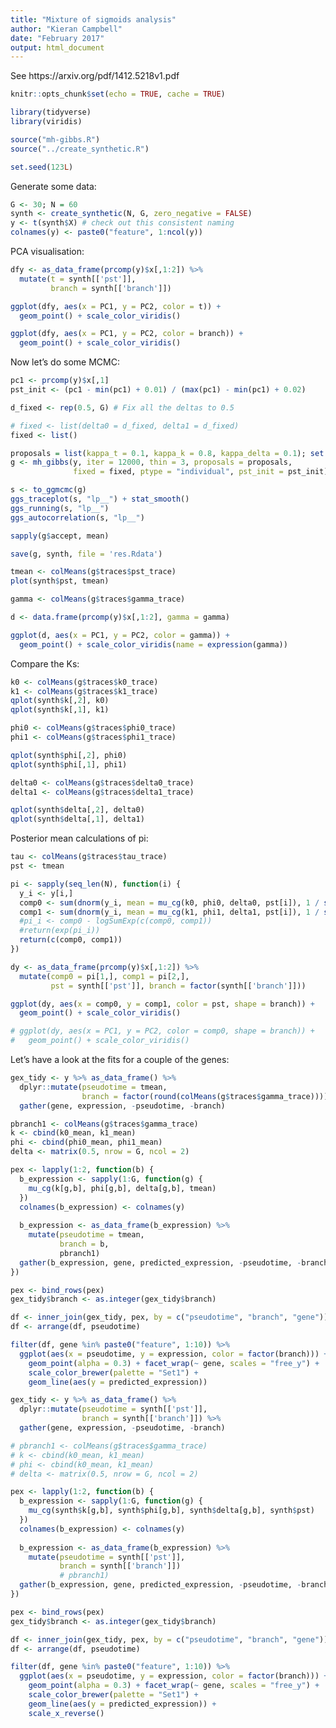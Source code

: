 ```yaml
---
title: "Mixture of sigmoids analysis"
author: "Kieran Campbell"
date: "February 2017"
output: html_document
---
```


See https://arxiv.org/pdf/1412.5218v1.pdf

```r
knitr::opts_chunk$set(echo = TRUE, cache = TRUE)

library(tidyverse)
library(viridis)

source("mh-gibbs.R")
source("../create_synthetic.R")

set.seed(123L)
```

Generate some data:

```r
G <- 30; N = 60
synth <- create_synthetic(N, G, zero_negative = FALSE)
y <- t(synth$X) # check out this consistent naming
colnames(y) <- paste0("feature", 1:ncol(y))
```

PCA visualisation:

```r
dfy <- as_data_frame(prcomp(y)$x[,1:2]) %>% 
  mutate(t = synth[['pst']],
         branch = synth[['branch']]) 

ggplot(dfy, aes(x = PC1, y = PC2, color = t)) +
  geom_point() + scale_color_viridis()

ggplot(dfy, aes(x = PC1, y = PC2, color = branch)) +
  geom_point() + scale_color_viridis()
```

Now let's do some MCMC:

```r
pc1 <- prcomp(y)$x[,1]
pst_init <- (pc1 - min(pc1) + 0.01) / (max(pc1) - min(pc1) + 0.02)

d_fixed <- rep(0.5, G) # Fix all the deltas to 0.5

# fixed <- list(delta0 = d_fixed, delta1 = d_fixed)
fixed <- list()

proposals = list(kappa_t = 0.1, kappa_k = 0.8, kappa_delta = 0.1); set.seed(123)
g <- mh_gibbs(y, iter = 12000, thin = 3, proposals = proposals, 
              fixed = fixed, ptype = "individual", pst_init = pst_init)
```

```r
s <- to_ggmcmc(g)
ggs_traceplot(s, "lp__") + stat_smooth()
ggs_running(s, "lp__")
ggs_autocorrelation(s, "lp__")

sapply(g$accept, mean)
```

```r
save(g, synth, file = 'res.Rdata')
```


```r
tmean <- colMeans(g$traces$pst_trace)
plot(synth$pst, tmean)
```

```r
gamma <- colMeans(g$traces$gamma_trace)

d <- data.frame(prcomp(y)$x[,1:2], gamma = gamma)

ggplot(d, aes(x = PC1, y = PC2, color = gamma)) + 
  geom_point() + scale_color_viridis(name = expression(gamma))
```

Compare the Ks:

```r
k0 <- colMeans(g$traces$k0_trace)
k1 <- colMeans(g$traces$k1_trace)
qplot(synth$k[,2], k0) 
qplot(synth$k[,1], k1)

phi0 <- colMeans(g$traces$phi0_trace)
phi1 <- colMeans(g$traces$phi1_trace)

qplot(synth$phi[,2], phi0)
qplot(synth$phi[,1], phi1)

delta0 <- colMeans(g$traces$delta0_trace)
delta1 <- colMeans(g$traces$delta1_trace)

qplot(synth$delta[,2], delta0)
qplot(synth$delta[,1], delta1)
```

Posterior mean calculations of pi:

```r
tau <- colMeans(g$traces$tau_trace)
pst <- tmean

pi <- sapply(seq_len(N), function(i) {
  y_i <- y[i,]
  comp0 <- sum(dnorm(y_i, mean = mu_cg(k0, phi0, delta0, pst[i]), 1 / sqrt(tau), log = TRUE))
  comp1 <- sum(dnorm(y_i, mean = mu_cg(k1, phi1, delta1, pst[i]), 1 / sqrt(tau), log = TRUE))
  #pi_i <- comp0 - logSumExp(c(comp0, comp1))
  #return(exp(pi_i))
  return(c(comp0, comp1))
})

dy <- as_data_frame(prcomp(y)$x[,1:2]) %>% 
  mutate(comp0 = pi[1,], comp1 = pi[2,],
         pst = synth[['pst']], branch = factor(synth[['branch']]))

ggplot(dy, aes(x = comp0, y = comp1, color = pst, shape = branch)) +
  geom_point() + scale_color_viridis()

# ggplot(dy, aes(x = PC1, y = PC2, color = comp0, shape = branch)) +
#   geom_point() + scale_color_viridis()

```


Let's have a look at the fits for a couple of the genes:

```r
gex_tidy <- y %>% as_data_frame() %>% 
  dplyr::mutate(pseudotime = tmean, 
                branch = factor(round(colMeans(g$traces$gamma_trace)))) %>% 
  gather(gene, expression, -pseudotime, -branch)

pbranch1 <- colMeans(g$traces$gamma_trace)
k <- cbind(k0_mean, k1_mean)
phi <- cbind(phi0_mean, phi1_mean)
delta <- matrix(0.5, nrow = G, ncol = 2)

pex <- lapply(1:2, function(b) {
  b_expression <- sapply(1:G, function(g) {
    mu_cg(k[g,b], phi[g,b], delta[g,b], tmean)
  }) 
  colnames(b_expression) <- colnames(y)
  
  b_expression <- as_data_frame(b_expression) %>% 
    mutate(pseudotime = tmean,
           branch = b,
           pbranch1)
  gather(b_expression, gene, predicted_expression, -pseudotime, -branch, -pbranch1)
})

pex <- bind_rows(pex)
gex_tidy$branch <- as.integer(gex_tidy$branch)

df <- inner_join(gex_tidy, pex, by = c("pseudotime", "branch", "gene"))
df <- arrange(df, pseudotime)

filter(df, gene %in% paste0("feature", 1:10)) %>% 
  ggplot(aes(x = pseudotime, y = expression, color = factor(branch))) +
    geom_point(alpha = 0.3) + facet_wrap(~ gene, scales = "free_y") + 
    scale_color_brewer(palette = "Set1") +
    geom_line(aes(y = predicted_expression))
```

```r
gex_tidy <- y %>% as_data_frame() %>% 
  dplyr::mutate(pseudotime = synth[['pst']], 
                branch = synth[['branch']]) %>% 
  gather(gene, expression, -pseudotime, -branch)

# pbranch1 <- colMeans(g$traces$gamma_trace)
# k <- cbind(k0_mean, k1_mean)
# phi <- cbind(k0_mean, k1_mean)
# delta <- matrix(0.5, nrow = G, ncol = 2)

pex <- lapply(1:2, function(b) {
  b_expression <- sapply(1:G, function(g) {
    mu_cg(synth$k[g,b], synth$phi[g,b], synth$delta[g,b], synth$pst)
  }) 
  colnames(b_expression) <- colnames(y)
  
  b_expression <- as_data_frame(b_expression) %>% 
    mutate(pseudotime = synth[['pst']],
           branch = synth[['branch']])
           # pbranch1)
  gather(b_expression, gene, predicted_expression, -pseudotime, -branch)
})

pex <- bind_rows(pex)
gex_tidy$branch <- as.integer(gex_tidy$branch)

df <- inner_join(gex_tidy, pex, by = c("pseudotime", "branch", "gene"))
df <- arrange(df, pseudotime)

filter(df, gene %in% paste0("feature", 1:10)) %>% 
  ggplot(aes(x = pseudotime, y = expression, color = factor(branch))) +
    geom_point(alpha = 0.3) + facet_wrap(~ gene, scales = "free_y") + 
    scale_color_brewer(palette = "Set1") +
    geom_line(aes(y = predicted_expression)) +
    scale_x_reverse()
```

